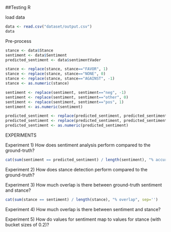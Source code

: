 ##Testing R

load data
```r
data <- read.csv("dataset/output.csv")
data
```

Pre-process
```r
stance <- data$Stance
sentiment <- data$Sentiment
predicted_sentiment <- data$sentimentVader

stance <- replace(stance, stance=="FAVOR", 1)
stance <- replace(stance, stance=="NONE", 0)
stance <- replace(stance, stance=="AGAINST", -1)
stance <- as.numeric(stance)

sentiment <- replace(sentiment, sentiment=="neg", -1)
sentiment <- replace(sentiment, sentiment=="other", 0)
sentiment <- replace(sentiment, sentiment=="pos", 1)
sentiment <- as.numeric(sentiment)

predicted_sentiment <- replace(predicted_sentiment, predicted_sentiment<0, -1)
predicted_sentiment <- replace(predicted_sentiment, predicted_sentiment>0, 1)
predicted_sentiment <- as.numeric(predicted_sentiment)
```

EXPERIMENTS

Experiment 1) How does sentiment analysis perform compared to the ground-truth?
```r
cat(sum(sentiment == predicted_sentiment) / length(sentiment), "% accuracy", sep='')
```

Experiment 2) How does stance detection perform compared to the ground-truth?

Experiment 3) How much overlap is there between ground-truth sentiment and stance?
```r
cat(sum(stance == sentiment) / length(stance), "% overlap", sep='')
```

Experiment 4) How much overlap is there between sentiment and stance?

Experiment 5) How do values for sentiment map to values for stance (with bucket sizes of 0.2)?